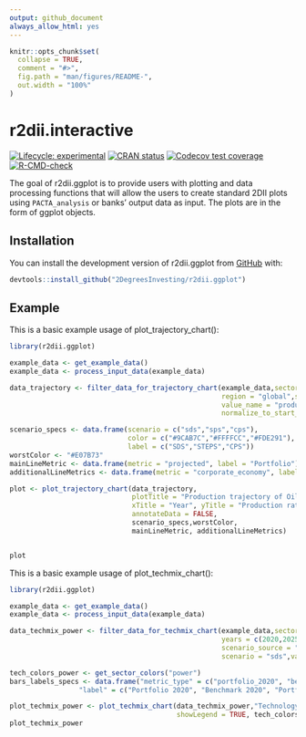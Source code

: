 ```yaml
---
output: github_document
always_allow_html: yes
---
```


<!-- README.md is generated from README.Rmd. Please edit that file -->

```r
knitr::opts_chunk$set(
  collapse = TRUE,
  comment = "#>",
  fig.path = "man/figures/README-",
  out.width = "100%"
)
```

# r2dii.interactive

<!-- badges: start -->
[![Lifecycle:
experimental](https://img.shields.io/badge/lifecycle-experimental-orange.svg)](https://www.tidyverse.org/lifecycle/#experimental)
[![CRAN
status](https://www.r-pkg.org/badges/version/r2dii.ggplot)](https://CRAN.R-project.org/package=r2dii.ggplot)
[![Codecov test
coverage](https://codecov.io/gh/2DegreesInvesting/r2dii.ggplot/branch/master/graph/badge.svg)](https://codecov.io/gh/2DegreesInvesting/r2dii.ggplot?branch=master)
[![R-CMD-check](https://github.com/2DegreesInvesting/r2dii.ggplot/workflows/R-CMD-check/badge.svg)](https://github.com/2DegreesInvesting/r2dii.ggplot/actions)
<!-- badges: end -->

The goal of r2dii.ggplot is to provide users with plotting and data processing functions that will allow the users to create standard 2DII plots using `PACTA_analysis` or banks' output data as input. The plots are in the form of ggplot objects. 

## Installation

<!--
You can install the released version of r2dii.ggplot from [CRAN](https://CRAN.R-project.org) with:

``` r
install.packages("r2dii.ggplot")
```
-->

You can install the development version of r2dii.ggplot from
[GitHub](https://github.com/2DegreesInvesting/r2dii.ggplot) with:

``` r
devtools::install_github("2DegreesInvesting/r2dii.ggplot")
```

## Example

This is a basic example usage of plot\_trajectory\_chart():

``` r
library(r2dii.ggplot)

example_data <- get_example_data()
example_data <- process_input_data(example_data)

data_trajectory <- filter_data_for_trajectory_chart(example_data,sector = "power", technology = "oilcap",
                                                    region = "global",scenario_source = "demo_2020",
                                                    value_name = "production", end_year = 2025,
                                                    normalize_to_start_year = TRUE)

scenario_specs <- data.frame(scenario = c("sds","sps","cps"),
                             color = c("#9CAB7C","#FFFFCC","#FDE291"),
                             label = c("SDS","STEPS","CPS"))
worstColor <- "#E07B73"
mainLineMetric <- data.frame(metric = "projected", label = "Portfolio")
additionalLineMetrics <- data.frame(metric = "corporate_economy", label = "Corporate Economy")

plot <- plot_trajectory_chart(data_trajectory,
                              plotTitle = "Production trajectory of Oil Capacity technology \n in the Power sector",
                              xTitle = "Year", yTitle = "Production rate (normalized to 2020)",
                              annotateData = FALSE,
                              scenario_specs,worstColor,
                              mainLineMetric, additionalLineMetrics)


plot
```

This is a basic example usage of plot\_techmix\_chart():

``` r
library(r2dii.ggplot)

example_data <- get_example_data()
example_data <- process_input_data(example_data)

data_techmix_power <- filter_data_for_techmix_chart(example_data,sector = "power",
                                                    years = c(2020,2025),region = "global",
                                                    scenario_source = "demo_2020",
                                                    scenario = "sds",value_name = "technology_share")

tech_colors_power <- get_sector_colors("power")
bars_labels_specs <- data.frame("metric_type" = c("portfolio_2020", "benchmark_2020","portfolio_2025","benchmark_2025","scenario_2025"),
                 "label" = c("Portfolio 2020", "Benchmark 2020", "Portfolio 2025", "Benchmark 2025", "Target SDS 2025"))

plot_techmix_power <- plot_techmix_chart(data_techmix_power,"Technology mix for the Power sector",
                                         showLegend = TRUE, tech_colors_power, bars_labels_specs)
plot_techmix_power
```
